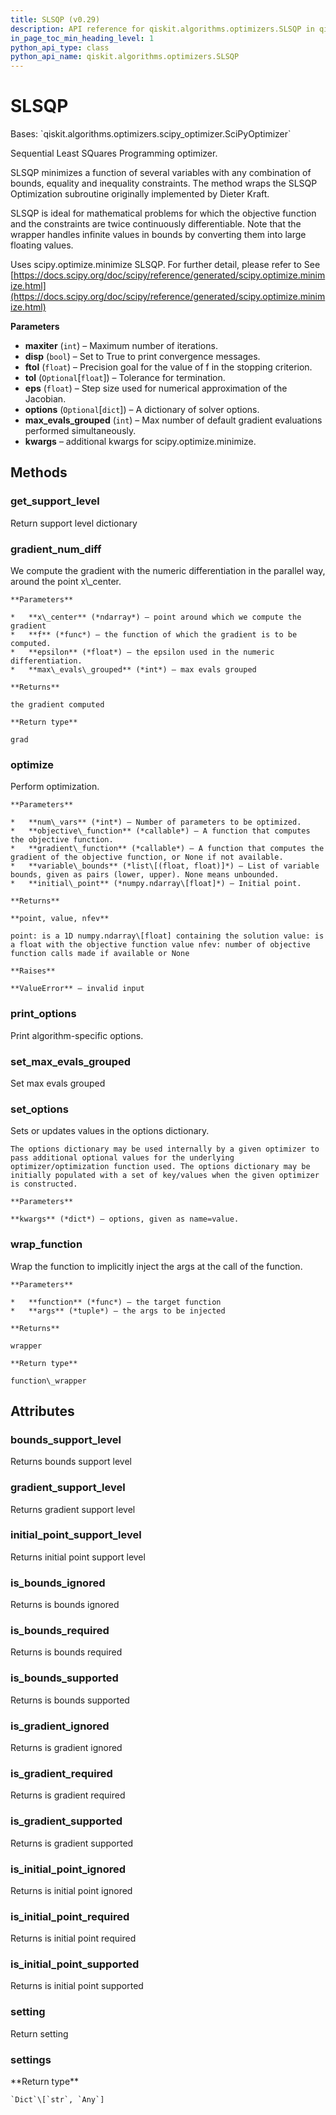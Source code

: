```yaml
---
title: SLSQP (v0.29)
description: API reference for qiskit.algorithms.optimizers.SLSQP in qiskit v0.29
in_page_toc_min_heading_level: 1
python_api_type: class
python_api_name: qiskit.algorithms.optimizers.SLSQP
---
```


# SLSQP

<Class id="qiskit.algorithms.optimizers.SLSQP" isDedicatedPage={true} github="https://github.com/qiskit/qiskit/tree/stable/0.18/qiskit/algorithms/optimizers/slsqp.py" signature="SLSQP(maxiter=100, disp=False, ftol=1e-06, tol=None, eps=1.4901161193847656e-08, options=None, max_evals_grouped=1, **kwargs)" modifiers="class">
  Bases: `qiskit.algorithms.optimizers.scipy_optimizer.SciPyOptimizer`

  Sequential Least SQuares Programming optimizer.

  SLSQP minimizes a function of several variables with any combination of bounds, equality and inequality constraints. The method wraps the SLSQP Optimization subroutine originally implemented by Dieter Kraft.

  SLSQP is ideal for mathematical problems for which the objective function and the constraints are twice continuously differentiable. Note that the wrapper handles infinite values in bounds by converting them into large floating values.

  Uses scipy.optimize.minimize SLSQP. For further detail, please refer to See [https://docs.scipy.org/doc/scipy/reference/generated/scipy.optimize.minimize.html](https://docs.scipy.org/doc/scipy/reference/generated/scipy.optimize.minimize.html)

  **Parameters**

  *   **maxiter** (`int`) – Maximum number of iterations.
  *   **disp** (`bool`) – Set to True to print convergence messages.
  *   **ftol** (`float`) – Precision goal for the value of f in the stopping criterion.
  *   **tol** (`Optional`\[`float`]) – Tolerance for termination.
  *   **eps** (`float`) – Step size used for numerical approximation of the Jacobian.
  *   **options** (`Optional`\[`dict`]) – A dictionary of solver options.
  *   **max\_evals\_grouped** (`int`) – Max number of default gradient evaluations performed simultaneously.
  *   **kwargs** – additional kwargs for scipy.optimize.minimize.

  ## Methods

  <span id="qiskit-algorithms-optimizers-slsqp-get-support-level" />

  ### get\_support\_level

  <Function id="qiskit.algorithms.optimizers.SLSQP.get_support_level" signature="SLSQP.get_support_level()">
    Return support level dictionary
  </Function>

  <span id="qiskit-algorithms-optimizers-slsqp-gradient-num-diff" />

  ### gradient\_num\_diff

  <Function id="qiskit.algorithms.optimizers.SLSQP.gradient_num_diff" signature="SLSQP.gradient_num_diff(x_center, f, epsilon, max_evals_grouped=1)" modifiers="static">
    We compute the gradient with the numeric differentiation in the parallel way, around the point x\_center.

    **Parameters**

    *   **x\_center** (*ndarray*) – point around which we compute the gradient
    *   **f** (*func*) – the function of which the gradient is to be computed.
    *   **epsilon** (*float*) – the epsilon used in the numeric differentiation.
    *   **max\_evals\_grouped** (*int*) – max evals grouped

    **Returns**

    the gradient computed

    **Return type**

    grad
  </Function>

  <span id="qiskit-algorithms-optimizers-slsqp-optimize" />

  ### optimize

  <Function id="qiskit.algorithms.optimizers.SLSQP.optimize" signature="SLSQP.optimize(num_vars, objective_function, gradient_function=None, variable_bounds=None, initial_point=None)">
    Perform optimization.

    **Parameters**

    *   **num\_vars** (*int*) – Number of parameters to be optimized.
    *   **objective\_function** (*callable*) – A function that computes the objective function.
    *   **gradient\_function** (*callable*) – A function that computes the gradient of the objective function, or None if not available.
    *   **variable\_bounds** (*list\[(float, float)]*) – List of variable bounds, given as pairs (lower, upper). None means unbounded.
    *   **initial\_point** (*numpy.ndarray\[float]*) – Initial point.

    **Returns**

    **point, value, nfev**

    point: is a 1D numpy.ndarray\[float] containing the solution value: is a float with the objective function value nfev: number of objective function calls made if available or None

    **Raises**

    **ValueError** – invalid input
  </Function>

  <span id="qiskit-algorithms-optimizers-slsqp-print-options" />

  ### print\_options

  <Function id="qiskit.algorithms.optimizers.SLSQP.print_options" signature="SLSQP.print_options()">
    Print algorithm-specific options.
  </Function>

  <span id="qiskit-algorithms-optimizers-slsqp-set-max-evals-grouped" />

  ### set\_max\_evals\_grouped

  <Function id="qiskit.algorithms.optimizers.SLSQP.set_max_evals_grouped" signature="SLSQP.set_max_evals_grouped(limit)">
    Set max evals grouped
  </Function>

  <span id="qiskit-algorithms-optimizers-slsqp-set-options" />

  ### set\_options

  <Function id="qiskit.algorithms.optimizers.SLSQP.set_options" signature="SLSQP.set_options(**kwargs)">
    Sets or updates values in the options dictionary.

    The options dictionary may be used internally by a given optimizer to pass additional optional values for the underlying optimizer/optimization function used. The options dictionary may be initially populated with a set of key/values when the given optimizer is constructed.

    **Parameters**

    **kwargs** (*dict*) – options, given as name=value.
  </Function>

  <span id="qiskit-algorithms-optimizers-slsqp-wrap-function" />

  ### wrap\_function

  <Function id="qiskit.algorithms.optimizers.SLSQP.wrap_function" signature="SLSQP.wrap_function(function, args)" modifiers="static">
    Wrap the function to implicitly inject the args at the call of the function.

    **Parameters**

    *   **function** (*func*) – the target function
    *   **args** (*tuple*) – the args to be injected

    **Returns**

    wrapper

    **Return type**

    function\_wrapper
  </Function>

  ## Attributes

  ### bounds\_support\_level

  <Attribute id="qiskit.algorithms.optimizers.SLSQP.bounds_support_level">
    Returns bounds support level
  </Attribute>

  ### gradient\_support\_level

  <Attribute id="qiskit.algorithms.optimizers.SLSQP.gradient_support_level">
    Returns gradient support level
  </Attribute>

  ### initial\_point\_support\_level

  <Attribute id="qiskit.algorithms.optimizers.SLSQP.initial_point_support_level">
    Returns initial point support level
  </Attribute>

  ### is\_bounds\_ignored

  <Attribute id="qiskit.algorithms.optimizers.SLSQP.is_bounds_ignored">
    Returns is bounds ignored
  </Attribute>

  ### is\_bounds\_required

  <Attribute id="qiskit.algorithms.optimizers.SLSQP.is_bounds_required">
    Returns is bounds required
  </Attribute>

  ### is\_bounds\_supported

  <Attribute id="qiskit.algorithms.optimizers.SLSQP.is_bounds_supported">
    Returns is bounds supported
  </Attribute>

  ### is\_gradient\_ignored

  <Attribute id="qiskit.algorithms.optimizers.SLSQP.is_gradient_ignored">
    Returns is gradient ignored
  </Attribute>

  ### is\_gradient\_required

  <Attribute id="qiskit.algorithms.optimizers.SLSQP.is_gradient_required">
    Returns is gradient required
  </Attribute>

  ### is\_gradient\_supported

  <Attribute id="qiskit.algorithms.optimizers.SLSQP.is_gradient_supported">
    Returns is gradient supported
  </Attribute>

  ### is\_initial\_point\_ignored

  <Attribute id="qiskit.algorithms.optimizers.SLSQP.is_initial_point_ignored">
    Returns is initial point ignored
  </Attribute>

  ### is\_initial\_point\_required

  <Attribute id="qiskit.algorithms.optimizers.SLSQP.is_initial_point_required">
    Returns is initial point required
  </Attribute>

  ### is\_initial\_point\_supported

  <Attribute id="qiskit.algorithms.optimizers.SLSQP.is_initial_point_supported">
    Returns is initial point supported
  </Attribute>

  ### setting

  <Attribute id="qiskit.algorithms.optimizers.SLSQP.setting">
    Return setting
  </Attribute>

  ### settings

  <Attribute id="qiskit.algorithms.optimizers.SLSQP.settings">
    **Return type**

    `Dict`\[`str`, `Any`]
  </Attribute>
</Class>

